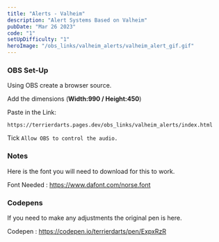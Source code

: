 ```yaml
---
title: "Alerts - Valheim"
description: "Alert Systems Based on Valheim"
pubDate: "Mar 26 2023"
code: "1"
setUpDifficulty: "1"
heroImage: "/obs_links/valheim_alerts/valheim_alert_gif.gif"
---
```


### OBS Set-Up

Using OBS create a browser source.

Add the dimensions (**Width:990 / Height:450**)

Paste in the Link:

```
https://terrierdarts.pages.dev/obs_links/valheim_alerts/index.html
```
Tick `Allow OBS to control the audio.`

### Notes
Here is the font you will need to download for this to work.

Font Needed : https://www.dafont.com/norse.font

### Codepens

If you need to make any adjustments the original pen is here.

Codepen : https://codepen.io/terrierdarts/pen/ExpxRzR

